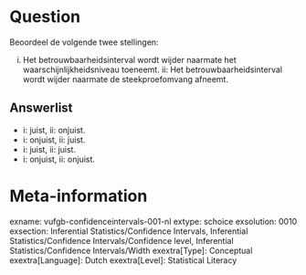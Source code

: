 Question
========
Beoordeel de volgende twee stellingen:

i. Het betrouwbaarheidsinterval wordt wijder naarmate het waarschijnlijkheidsniveau toeneemt. 
ii: Het betrouwbaarheidsinterval wordt wijder naarmate de steekproefomvang afneemt.

Answerlist
----------
* i: juist, ii: onjuist.
* i: onjuist, ii: juist. 
* i: juist, ii: juist.
* i: onjuist, ii: onjuist.

Meta-information
================
exname: vufgb-confidenceintervals-001-nl
extype: schoice
exsolution: 0010
exsection: Inferential Statistics/Confidence Intervals, Inferential Statistics/Confidence Intervals/Confidence level, Inferential Statistics/Confidence Intervals/Width
exextra[Type]: Conceptual
exextra[Language]: Dutch
exextra[Level]: Statistical Literacy
